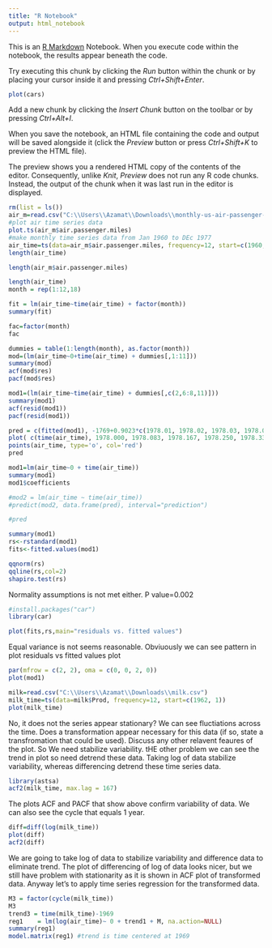 ```yaml
---
title: "R Notebook"
output: html_notebook
---
```


This is an [R Markdown](http://rmarkdown.rstudio.com) Notebook. When you execute code within the notebook, the results appear beneath the code. 

Try executing this chunk by clicking the *Run* button within the chunk or by placing your cursor inside it and pressing *Ctrl+Shift+Enter*. 

```r
plot(cars)
```

Add a new chunk by clicking the *Insert Chunk* button on the toolbar or by pressing *Ctrl+Alt+I*.

When you save the notebook, an HTML file containing the code and output will be saved alongside it (click the *Preview* button or press *Ctrl+Shift+K* to preview the HTML file).

The preview shows you a rendered HTML copy of the contents of the editor. Consequently, unlike *Knit*, *Preview* does not run any R code chunks. Instead, the output of the chunk when it was last run in the editor is displayed.

```r
rm(list = ls())
air_m=read.csv("C:\\Users\\Azamat\\Downloads\\monthly-us-air-passenger-miles.csv")
#plot air time series data
plot.ts(air_m$air.passenger.miles)
#make monthly time series data from Jan 1960 to DEc 1977
air_time=ts(data=air_m$air.passenger.miles, frequency=12, start=c(1960, 1))
length(air_time)

length(air_m$air.passenger.miles)
```

```r
length(air_time)
month = rep(1:12,18)
```

```r
fit = lm(air_time~time(air_time) + factor(month))
summary(fit)
```

```r
fac=factor(month)
fac
```

```r
dummies = table(1:length(month), as.factor(month))
mod=(lm(air_time~0+time(air_time) + dummies[,1:11]))
summary(mod)
acf(mod$res)
pacf(mod$res)
```

```r
mod1=(lm(air_time~time(air_time) + dummies[,c(2,6:8,11)]))
summary(mod1)
acf(resid(mod1))
pacf(resid(mod1))
```

```r
pred = c(fitted(mod1), -1769+0.9023*c(1978.01, 1978.02, 1978.03, 1978.04, 1978.05, 1978.06, 1978.07, 1978.08, 1978.09, 1978.10, 1978.11, 1978.12) + c(0, -0.954, 0, 0, 0, 1.119, 1.449, 1.952, 0, 0, -1.031, 0))
plot( c(time(air_time), 1978.000, 1978.083, 1978.167, 1978.250, 1978.333, 1978.417, 1978.500, 1978.583, 1978.667, 1978.750, 1978.833, 1978.917), pred, type='l', main="1 Year Prediction and Air Passengers Data")
points(air_time, type='o', col='red')
pred
```

```r
mod1=lm(air_time~0 + time(air_time))
summary(mod1)
mod1$coefficients
```

```r
#mod2 = lm(air_time ~ time(air_time))
#predict(mod2, data.frame(pred), interval="prediction")
```

```r
#pred
```

```r
summary(mod1)
rs<-rstandard(mod1)
fits<-fitted.values(mod1)
```

```r
qqnorm(rs)
qqline(rs,col=2)
shapiro.test(rs)
```

Normality assumptions is not met either. P value=0.002

```r
#install.packages("car")
library(car)
```

```r
plot(fits,rs,main="residuals vs. fitted values")
```

Equal variance is not seems reasonable. Obviuously we can see pattern in plot residuals vs fitted values plot

```r
par(mfrow = c(2, 2), oma = c(0, 0, 2, 0))
plot(mod1)
```

```r
milk=read.csv("C:\\Users\\Azamat\\Downloads\\milk.csv")
milk_time=ts(data=milk$Prod, frequency=12, start=c(1962, 1))
plot(milk_time)
```

No, it does not the series appear stationary? We can see fluctiations across the time.
Does a transformation appear necessary for this data (if so, state a transfromation that
could be used). Discuss any other relavent feaures of the plot.
So We need stabilize variability. tHE other problem we can see the trend in plot so need
detrend these data. Taking log of data stabilize variability, whereas differencing
detrend these time series data.

```r
library(astsa)
acf2(milk_time, max.lag = 167)
```

The plots ACF and PACF that show above confirm variability of data. We can also see
the cycle that equals 1 year.

```r
diff=diff(log(milk_time))
plot(diff)
acf2(diff)
```

We are going to take log of data to stabilize variability and difference data to eliminate
trend. The plot of differencing of log of data looks nicer, but we still have problem
with stationarity as it is shown in ACF plot of transformed data. Anyway let's 
to apply time series regression for the transformed data.

```r
M3 = factor(cycle(milk_time))
M3
trend3 = time(milk_time)-1969
reg1    = lm(log(air_time)~ 0 + trend1 + M, na.action=NULL)
summary(reg1)
model.matrix(reg1) #trend is time centered at 1969
```


